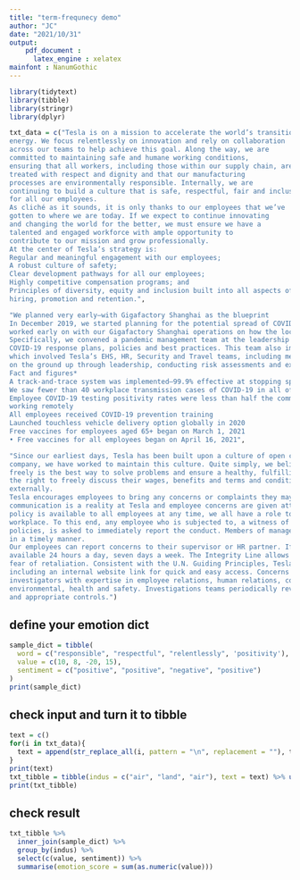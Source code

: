 ```yaml
---
title: "term-frequnecy demo"
author: "JC"
date: "2021/10/31"
output: 
    pdf_document :
      latex_engine : xelatex
mainfont : NanumGothic
---
```



```r
library(tidytext)
library(tibble)
library(stringr)
library(dplyr)

txt_data = c("Tesla is on a mission to accelerate the world’s transition to sustainable
energy. We focus relentlessly on innovation and rely on collaboration
across our teams to help achieve this goal. Along the way, we are
committed to maintaining safe and humane working conditions,
ensuring that all workers, including those within our supply chain, are
treated with respect and dignity and that our manufacturing
processes are environmentally responsible. Internally, we are
continuing to build a culture that is safe, respectful, fair and inclusive
for all our employees.
As cliché as it sounds, it is only thanks to our employees that we’ve
gotten to where we are today. If we expect to continue innovating
and changing the world for the better, we must ensure we have a
talented and engaged workforce with ample opportunity to
contribute to our mission and grow professionally.
At the center of Tesla’s strategy is:
Regular and meaningful engagement with our employees;
A robust culture of safety;
Clear development pathways for all our employees;
Highly competitive compensation programs; and
Principles of diversity, equity and inclusion built into all aspects of
hiring, promotion and retention.",

"We planned very early—with Gigafactory Shanghai as the blueprint
In December 2019, we started planning for the potential spread of COVID-19 outside of China. Because Tesla had proactively
worked early on with our Gigafactory Shanghai operations on how the local government and businesses responded to COVID19, we were better prepared on the ground in our other global locations before the impact was felt in the rest of the world.
Specifically, we convened a pandemic management team at the leadership level and created a Tesla Playbook, including
COVID-19 response plans, policies and best practices. This team also implemented a six-step Return/Resume Operations Plan,
which involved Tesla’s EHS, HR, Security and Travel teams, including members at all levels of the organization, from associates
on the ground up through leadership, conducting risk assessments and executing plans to minimize identified risks.
Fact and figures*
A track-and-trace system was implemented—99.9% effective at stopping spread of the virus
We saw fewer than 40 workplace transmission cases of COVID-19 in all of 2020
Employee COVID-19 testing positivity rates were less than half the community rate, whether they were in the workplace or
working remotely
All employees received COVID-19 prevention training
Launched touchless vehicle delivery option globally in 2020
Free vaccines for employees aged 65+ began on March 1, 2021
• Free vaccines for all employees began on April 16, 2021", 

"Since our earliest days, Tesla has been built upon a culture of open communication. Over the years, as Tesla has grown as a
company, we have worked to maintain this culture. Quite simply, we believe that raising matters openly and discussing them
freely is the best way to solve problems and ensure a healthy, fulfilling, productive and amicable workplace. Employees have
the right to freely discuss their wages, benefits and terms and conditions of employment and to raise complaints internally or
externally.
Tesla encourages employees to bring any concerns or complaints they may have to any member of management. This open
communication is a reality at Tesla and employee concerns are given attention as promptly as possible. While the open floor
policy is available to all employees at any time, we all have a role to play in ensuring we maintain a respectful and safe
workplace. To this end, any employee who is subjected to, a witness of or has knowledge of any conduct that violates Tesla
policies, is asked to immediately report the conduct. Members of management may be subject to discipline if they fail to report
in a timely manner.
Our employees can report concerns to their supervisor or HR partner. If they prefer to report another way, the Integrity Line is
available 24 hours a day, seven days a week. The Integrity Line allows employees to report concerns anonymously and without
fear of retaliation. Consistent with the U.N. Guiding Principles, Tesla publicizes the Integrity Line to promote accessibility,
including an internal website link for quick and easy access. Concerns are reviewed in accordance with established protocols by
investigators with expertise in employee relations, human relations, compliance, information security, internal audit and
environmental, health and safety. Investigations teams periodically review trends, outcomes and opportunities for remediation
and appropriate controls.")

```

## define your emotion dict
```r
sample_dict = tibble(
  word = c("responsible", "respectful", "relentlessly", 'positivity'),
  value = c(10, 8, -20, 15),
  sentiment = c("positive", "positive", "negative", "positive")
)
print(sample_dict)
```


## check input and turn it to tibble

```r
text = c()
for(i in txt_data){
  text = append(str_replace_all(i, pattern = "\n", replacement = ""), text)
}
print(text)
txt_tibble = tibble(indus = c("air", "land", "air"), text = text) %>% unnest_tokens(word, text)
print(txt_tibble)
```


## check result
```r
txt_tibble %>% 
  inner_join(sample_dict) %>%
  group_by(indus) %>%
  select(c(value, sentiment)) %>% 
  summarise(emotion_score = sum(as.numeric(value)))
```
